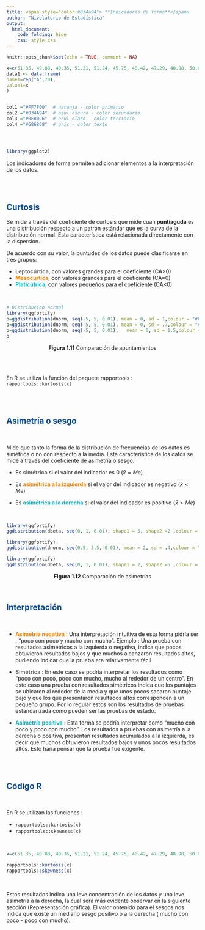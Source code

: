 ```yaml
---
title: <span style="color:#034a94"> **Indicadores de forma**</span>
author: "Nivelatorio de Estadística"
output:
  html_document:
    code_folding: hide
    css: style.css
---
```


```r
knitr::opts_chunk$set(echo = TRUE, comment = NA)

x=c(51.35, 49.88, 49.35, 51.21, 51.24, 45.75, 48.42, 47.29, 48.98, 50.06, 50.94, 45.41, 55.69, 48.90, 56.00, 44.72, 56.89, 46.61, 53.25, 48.46, 49.74, 45.03, 63.02, 50.96, 50.43, 51.19, 53.45, 52.10, 49.61, 45.89, 49.76, 42.30, 53.48, 54.71, 53.48, 56.67, 44.38, 51.18, 51.06, 54.96, 64.44, 51.85, 45.33, 62.74, 43.84, 51.32, 53.70, 51.00, 52.86, 43.06, 43.63, 51.24, 52.84, 49.19, 49.56, 49.56, 51.49, 55.31, 46.74, 47.62, 51.85, 58.90, 50.80, 43.39, 48.54, 52.72, 44.82, 52.49, 58.43, 52.91)
data1 <- data.frame(
name1=rep("A",70),
value1=x
)


col1 ="#FF7F00"  # naranja - color primario 
col2 ="#034A94"  # azul oscuro - color secundario
col3 ="#0EB0C6"  # azul claro - color terciario
col4 ="#686868"  # gris - color texto




library(ggplot2)
```

Los indicadores de forma permiten adicionar elementos a la interpretación de los datos.

<br/><br/>

## <span style="color:#034a94">**Curtosis**</span>

Se mide a través del coeficiente de curtosis que mide cuan **puntiaguda** es una distribución respecto a un patrón estándar que es la curva de la distribución normal. Esta característica está relacionada directamente con la dispersión.

De acuerdo con su valor, la puntudez de los datos puede clasificarse en tres grupos:

* <span style="color:#686868">**Leptocúrtica**</span>, con valores grandes para el coeficiente (CA>0)
* <span style="color:#FF7F00">**Mesocúrtica**</span>, con valores grandes para el coeficiente (CA=0)
* <span style="color:#0EB0C6">**Platicútrica**</span>, con valores pequeños para el coeficiente (CA<0) 

</br>


```r
# Distribucion normal
library(ggfortify)
p=ggdistribution(dnorm, seq(-5, 5, 0.01), mean = 0, sd = 1,colour = "#FF7F00")   + theme_minimal()
p=ggdistribution(dnorm, seq(-5, 5, 0.01), mean = 0, sd = .7,colour = "#686868", p=p)
p=ggdistribution(dnorm, seq(-5, 5, 0.01),   mean = 0, sd = 1.5,colour = "#0EB0C6", p=p)
p
```
<center>
**Figura 1.11**  Comparación de apuntamientos </br>
</center>

<br/> <br/>

En R se utiliza la función del paquete rapportools : `rapportools::kurtosis(x)` 


<br/><br/> 

## <span style="color:#034a94">**Asimetría o sesgo**</span>

<br/>

Mide que tanto la forma de la distribución de frecuencias de los datos es simétrica o no con respecto a la media. Esta característica de los datos se mide a través del coeficiente de asimetría o sesgo.

+ Es <span style="color:#686868">**simétrica**</span> si el  valor del indicador es 0  ($\bar{x}=Me$)

+ Es <span style="color:#FF7F00">**asimétrica a la izquierda**</span> si el valor del indicador es negativo ($\bar{x}<Me$)

+ Es <span style="color:#0EB0C6">**asimétrica a la derecha**</span> si el valor del indicador es positivo ($\bar{x}>Me$)

<br/>

```r
library(ggfortify)
ggdistribution(dbeta, seq(0, 1, 0.01), shape1 = 5, shape2 =2 ,colour = "#FF7F00")  + theme_minimal()
```

```r
library(ggfortify)
ggdistribution(dnorm, seq(0.5, 3.5, 0.01), mean = 2, sd = .4,colour = "#686868")  + theme_minimal()
```

```r
library(ggfortify)
ggdistribution(dbeta, seq(0, 1, 0.01), shape1 = 2, shape2 =5 ,colour = "#0EB0C6")   + theme_minimal()
```
<center>
**Figura 1.12**  Comparación de asimetrías </br>
</center>
<br/>

## <span style="color:#034a94">**Interpretación**</span>

<br/>

+ <span style="color:#FF7F00">**Asimetría negativa**</span> : Una interpretación intuitiva de esta forma pidría ser : "poco con poco y mucho con mucho".  Ejemplo : Una prueba con resultados asimétricos a la izquierda o negativa, indica que pocos obtuvieron resultados bajos y que muchos alcanzaron resultados altos, pudiendo indicar que la prueba era relativamente fácil

+ <span style="color:#686868">**Simétrica**</span> : En este caso se podría interpretar los resultados como "poco con poco, poco con mucho, mucho al rededor de un centro". En este caso una prueba con resultados simétricos indica que los puntajes se ubicaron al rededor de la media y que unos pocos sacaron puntaje bajo y que los que presentaron resultados altos corresponden a un pequeño grupo. Por lo regular estos son los resultados de pruebas estandarizada como pueden ser las pruebas de estado.

+ <span style="color:#0EB0C6">**Asimetría positiva**</span>  : Esta forma se podría interpretar como "mucho con poco y poco con mucho". Los resultados a pruebas con asimetría a la derecha o positiva, presentan resultados acumulados a la izquierda, es decir que muchos obtuvieron resultados bajos y unos pocos resultados altos. Esto haría pensar que la prueba fue exigente.

<br/><br/>

## <span style="color:#034a94">**Código R**</span>

<br/>

En R se utilizan las funciones :

* `rapportools::kurtosis(x)`  
* `rapportools::skewness(x)` 

</br>

```r
x=c(51.35, 49.88, 49.35, 51.21, 51.24, 45.75, 48.42, 47.29, 48.98, 50.06, 50.94, 45.41, 55.69,  48.90, 56.00, 44.72, 56.89, 46.61, 53.25, 48.46, 49.74, 45.03, 63.02, 50.96, 50.43, 51.19, 53.45, 52.10, 49.61, 45.89, 49.76, 42.30, 53.48, 54.71, 53.48, 56.67, 44.38, 51.18, 51.06, 54.96, 64.44, 51.85, 45.33, 62.74, 43.84, 51.32, 53.70, 51.00, 52.86, 43.06, 43.63, 51.24, 52.84, 49.19, 49.56, 49.56, 51.49, 55.31, 46.74, 47.62, 51.85, 58.90, 50.80, 43.39, 48.54, 52.72, 44.82, 52.49, 58.43, 52.91)

rapportools::kurtosis(x)   
rapportools::skewness(x)   
```



</br>

Estos resultados indica una leve concentración de los datos y una leve asimetría a la derecha, la cual será más evidente observar en la siguiente sección (Representación gráfica). 
El valor obtenido para el sesgos nos indica que existe un mediano sesgo positivo o a la derecha ( mucho con poco - poco con mucho). 


